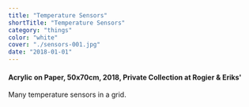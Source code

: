 ```yaml
---
title: "Temperature Sensors"
shortTitle: "Temperature Sensors"
category: "things"
color: "white"
cover: "./sensors-001.jpg"
date: "2018-01-01"
---
```


#### Acrylic on Paper, 50x70cm, 2018, Private Collection at Rogier & Eriks'

Many temperature sensors in a grid.